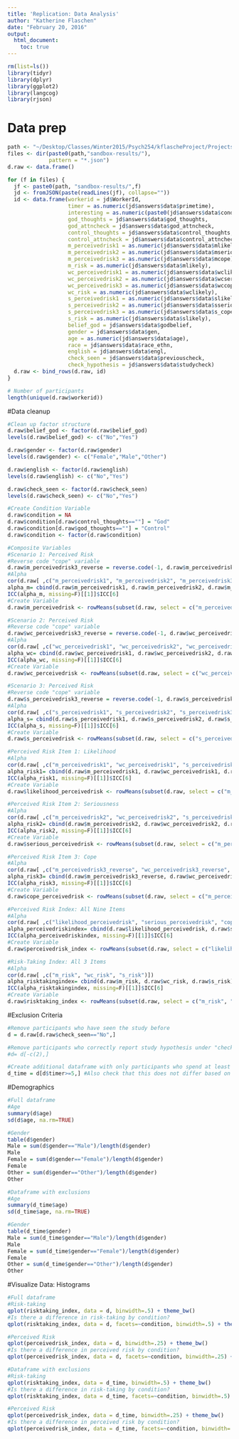 ```yaml
---
title: 'Replication: Data Analysis'
author: "Katherine Flaschen"
date: "February 20, 2016"
output: 
  html_document:
    toc: true
---
```


```r
rm(list=ls())
library(tidyr)
library(dplyr)
library(ggplot2)
library(langcog) 
library(rjson)
```

# Data prep

```r
path <- "~/Desktop/Classes/Winter2015/Psych254/kflascheProject/Projects/mturk/"
files <- dir(paste0(path,"sandbox-results/"), 
             pattern = "*.json")
d.raw <- data.frame()

for (f in files) {
  jf <- paste0(path, "sandbox-results/",f)
  jd <- fromJSON(paste(readLines(jf), collapse=""))
  id <- data.frame(workerid = jd$WorkerId,
                   timer = as.numeric(jd$answers$data$primetime),
                   interesting = as.numeric(paste0(jd$answers$data$condition_god, jd$answers$data$condition_control)),
                   god_thoughts = jd$answers$data$god_thoughts,
                   god_attncheck = jd$answers$data$god_attncheck,
                   control_thoughts = jd$answers$data$control_thoughts,
                   control_attncheck = jd$answers$data$control_attncheck,
                   m_perceivedrisk1 = as.numeric(jd$answers$data$mlikelihood),
                   m_perceivedrisk2 = as.numeric(jd$answers$data$mserious),
                   m_perceivedrisk3 = as.numeric(jd$answers$data$mcope),
                   m_risk = as.numeric(jd$answers$data$mlikely),
                   wc_perceivedrisk1 = as.numeric(jd$answers$data$wclikelihood),
                   wc_perceivedrisk2 = as.numeric(jd$answers$data$wcserious),
                   wc_perceivedrisk3 = as.numeric(jd$answers$data$wccope),
                   wc_risk = as.numeric(jd$answers$data$wclikely),
                   s_perceivedrisk1 = as.numeric(jd$answers$data$slikelihood),
                   s_perceivedrisk2 = as.numeric(jd$answers$data$sserious),
                   s_perceivedrisk3 = as.numeric(jd$answers$data$s_cope),
                   s_risk = as.numeric(jd$answers$data$slikely),
                   belief_god = jd$answers$data$godbelief,
                   gender = jd$answers$data$gen,
                   age = as.numeric(jd$answers$data$age),
                   race = jd$answers$data$race_ethn,
                   english = jd$answers$data$engl,
                   check_seen = jd$answers$data$previouscheck,
                   check_hypothesis = jd$answers$data$studycheck)
  d.raw <- bind_rows(d.raw, id)
}

# Number of participants
length(unique(d.raw$workerid))
```

#Data cleanup

```r
#Clean up factor structure
d.raw$belief_god <- factor(d.raw$belief_god)
levels(d.raw$belief_god) <- c("No","Yes")

d.raw$gender <- factor(d.raw$gender)
levels(d.raw$gender) <- c("Female","Male","Other")

d.raw$english <- factor(d.raw$english)
levels(d.raw$english) <- c("No","Yes")

d.raw$check_seen <- factor(d.raw$check_seen)
levels(d.raw$check_seen) <- c("No","Yes")

#Create Condition Variable
d.raw$condition = NA
d.raw$condition[d.raw$control_thoughts==""] = "God"
d.raw$condition[d.raw$god_thoughts==""] = "Control"
d.raw$condition <- factor(d.raw$condition)

#Composite Variables
#Scenario 1: Perceived Risk
#Reverse code "cope" variable
d.raw$m_perceivedrisk3_reverse = reverse.code(-1, d.raw$m_perceivedrisk3) 
#Alpha
cor(d.raw[ ,c("m_perceivedrisk1", "m_perceivedrisk2", "m_perceivedrisk3_reverse")])
alpha_m= cbind(d.raw$m_perceivedrisk1, d.raw$m_perceivedrisk2, d.raw$m_perceivedrisk3_reverse)
ICC(alpha_m, missing=F)[[1]]$ICC[6]
#Create Variable
d.raw$m_perceivedrisk <- rowMeans(subset(d.raw, select = c("m_perceivedrisk1", "m_perceivedrisk2", "m_perceivedrisk3_reverse")), na.rm = TRUE)

#Scenario 2: Perceived Risk
#Reverse code "cope" variable
d.raw$wc_perceivedrisk3_reverse = reverse.code(-1, d.raw$wc_perceivedrisk3) 
#Alpha
cor(d.raw[ ,c("wc_perceivedrisk1", "wc_perceivedrisk2", "wc_perceivedrisk3_reverse")])
alpha_wc= cbind(d.raw$wc_perceivedrisk1, d.raw$wc_perceivedrisk2, d.raw$wc_perceivedrisk3_reverse)
ICC(alpha_wc, missing=F)[[1]]$ICC[6]
#Create Variable
d.raw$wc_perceivedrisk <- rowMeans(subset(d.raw, select = c("wc_perceivedrisk1", "wc_perceivedrisk2", "wc_perceivedrisk3_reverse")), na.rm = TRUE)

#Scenario 3: Perceived Risk
#Reverse code "cope" variable
d.raw$s_perceivedrisk3_reverse = reverse.code(-1, d.raw$s_perceivedrisk3) 
#Alpha
cor(d.raw[ ,c("s_perceivedrisk1", "s_perceivedrisk2", "s_perceivedrisk3_reverse")])
alpha_s= cbind(d.raw$s_perceivedrisk1, d.raw$s_perceivedrisk2, d.raw$s_perceivedrisk3_reverse)
ICC(alpha_s, missing=F)[[1]]$ICC[6]
#Create Variable
d.raw$s_perceivedrisk <- rowMeans(subset(d.raw, select = c("s_perceivedrisk1", "s_perceivedrisk2", "s_perceivedrisk3_reverse")), na.rm = TRUE)

#Perceived Risk Item 1: Likelihood
#Alpha
cor(d.raw[ ,c("m_perceivedrisk1", "wc_perceivedrisk1", "s_perceivedrisk1")])
alpha_risk1= cbind(d.raw$m_perceivedrisk1, d.raw$wc_perceivedrisk1, d.raw$s_perceivedrisk1)
ICC(alpha_risk1, missing=F)[[1]]$ICC[6]
#Create Variable
d.raw$likelihood_perceivedrisk <- rowMeans(subset(d.raw, select = c("m_perceivedrisk1", "wc_perceivedrisk1", "s_perceivedrisk1")), na.rm = TRUE)

#Perceived Risk Item 2: Seriousness
#Alpha
cor(d.raw[ ,c("m_perceivedrisk2", "wc_perceivedrisk2", "s_perceivedrisk2")])
alpha_risk2= cbind(d.raw$m_perceivedrisk2, d.raw$wc_perceivedrisk2, d.raw$s_perceivedrisk2)
ICC(alpha_risk2, missing=F)[[1]]$ICC[6]
#Create Variable
d.raw$serious_perceivedrisk <- rowMeans(subset(d.raw, select = c("m_perceivedrisk2", "wc_perceivedrisk2", "s_perceivedrisk2")), na.rm = TRUE)

#Perceived Risk Item 3: Cope
#Alpha
cor(d.raw[ ,c("m_perceivedrisk3_reverse", "wc_perceivedrisk3_reverse", "s_perceivedrisk3_reverse")])
alpha_risk3= cbind(d.raw$m_perceivedrisk3_reverse, d.raw$wc_perceivedrisk3_reverse, d.raw$s_perceivedrisk3_reverse)
ICC(alpha_risk3, missing=F)[[1]]$ICC[6]
#Create Variable
d.raw$cope_perceivedrisk <- rowMeans(subset(d.raw, select = c("m_perceivedrisk3_reverse", "wc_perceivedrisk3_reverse", "s_perceivedrisk3_reverse")), na.rm = TRUE)

#Perceived Risk Index: All Nine Items
#Alpha
cor(d.raw[ ,c("likelihood_perceivedrisk", "serious_perceivedrisk", "cope_perceivedrisk")])
alpha_perceivedriskindex= cbind(d.raw$likelihood_perceivedrisk, d.raw$serious_perceivedrisk, d.raw$cope_perceivedrisk)
ICC(alpha_perceivedriskindex, missing=F)[[1]]$ICC[6]
#Create Variable
d.raw$perceivedrisk_index <- rowMeans(subset(d.raw, select = c("likelihood_perceivedrisk", "serious_perceivedrisk", "cope_perceivedrisk")), na.rm = TRUE)

#Risk-Taking Index: All 3 Items
#Alpha
cor(d.raw[ ,c("m_risk", "wc_risk", "s_risk")])
alpha_risktakingindex= cbind(d.raw$m_risk, d.raw$wc_risk, d.raw$s_risk)
ICC(alpha_risktakingindex, missing=F)[[1]]$ICC[6]
#Create Variable
d.raw$risktaking_index <- rowMeans(subset(d.raw, select = c("m_risk", "wc_risk", "s_risk")), na.rm = TRUE)
```

#Exclusion Criteria
```r
#Remove participants who have seen the study before
d = d.raw[d.raw$check_seen=="No",]

#Remove participants who correctly report study hypothesis under "check_hypothesis"
#d= d[-c(2),]

#Create additional dataframe with only participants who spend at least 5 seconds reading prime
d_time = d[d$timer>=5,] #Also check that this does not differ based on condition
```

#Demographics
```r
#Full dataframe
#Age
summary(d$age)
sd(d$age, na.rm=TRUE)

#Gender
table(d$gender)
Male = sum(d$gender=="Male")/length(d$gender)
Male
Female = sum(d$gender=="Female")/length(d$gender)
Female
Other = sum(d$gender=="Other")/length(d$gender)
Other

#Dataframe with exclusions
#Age
summary(d_time$age)
sd(d_time$age, na.rm=TRUE)

#Gender
table(d_time$gender)
Male = sum(d_time$gender=="Male")/length(d$gender)
Male
Female = sum(d_time$gender=="Female")/length(d$gender)
Female
Other = sum(d_time$gender=="Other")/length(d$gender)
Other
```

#Visualize Data: Histograms
```r
#Full dataframe
#Risk-taking
qplot(risktaking_index, data = d, binwidth=.5) + theme_bw()
#Is there a difference in risk-taking by condition?
qplot(risktaking_index, data = d, facets=~condition, binwidth=.5) + theme_bw()

#Perceived Risk
qplot(perceivedrisk_index, data = d, binwidth=.25) + theme_bw()
#Is there a difference in perceived risk by condition?
qplot(perceivedrisk_index, data = d, facets=~condition, binwidth=.25) + theme_bw()

#Dataframe with exclusions
#Risk-taking
qplot(risktaking_index, data = d_time, binwidth=.5) + theme_bw()
#Is there a difference in risk-taking by condition?
qplot(risktaking_index, data = d_time, facets=~condition, binwidth=.5) + theme_bw()

#Perceived Risk
qplot(perceivedrisk_index, data = d_time, binwidth=.25) + theme_bw()
#Is there a difference in perceived risk by condition?
qplot(perceivedrisk_index, data = d_time, facets=~condition, binwidth=.25) + theme_bw()
```
